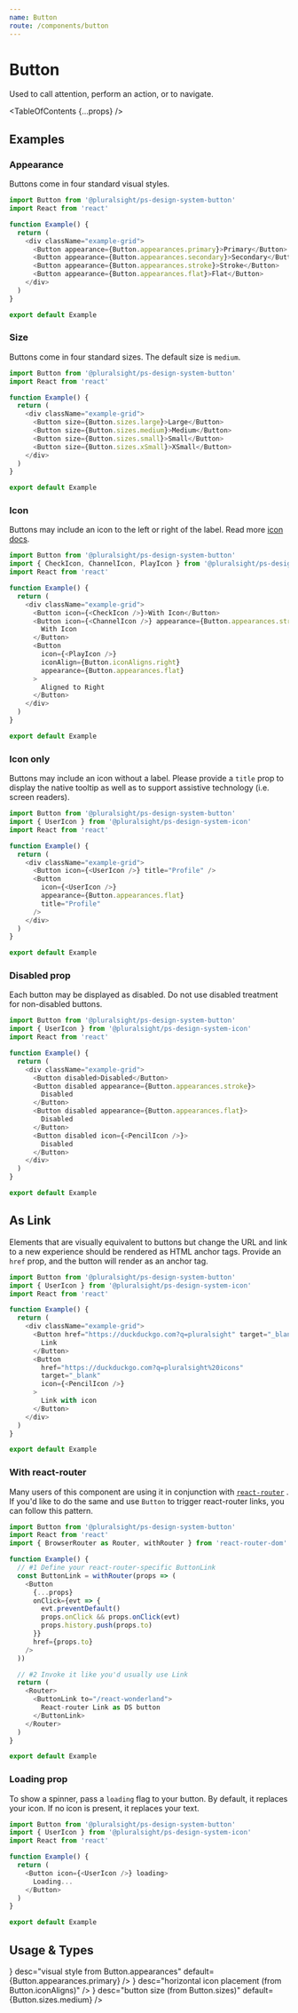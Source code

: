 ```yaml
---
name: Button
route: /components/button
---
```



# Button

<Intro>Used to call attention, perform an action, or to navigate.</Intro>

<TableOfContents {...props} />

## Examples

### Appearance

Buttons come in four standard visual styles.

```typescript
import Button from '@pluralsight/ps-design-system-button'
import React from 'react'

function Example() {
  return (
    <div className="example-grid">
      <Button appearance={Button.appearances.primary}>Primary</Button>
      <Button appearance={Button.appearances.secondary}>Secondary</Button>
      <Button appearance={Button.appearances.stroke}>Stroke</Button>
      <Button appearance={Button.appearances.flat}>Flat</Button>
    </div>
  )
}

export default Example
```

### Size

Buttons come in four standard sizes. The default size is `medium`.

```typescript
import Button from '@pluralsight/ps-design-system-button'
import React from 'react'

function Example() {
  return (
    <div className="example-grid">
      <Button size={Button.sizes.large}>Large</Button>
      <Button size={Button.sizes.medium}>Medium</Button>
      <Button size={Button.sizes.small}>Small</Button>
      <Button size={Button.sizes.xSmall}>XSmall</Button>
    </div>
  )
}

export default Example
```

### Icon

Buttons may include an icon to the left or right of the label. Read more [icon docs](/components/icon).

```typescript
import Button from '@pluralsight/ps-design-system-button'
import { CheckIcon, ChannelIcon, PlayIcon } from '@pluralsight/ps-design-system-icon'
import React from 'react'

function Example() {
  return (
    <div className="example-grid">
      <Button icon={<CheckIcon />}>With Icon</Button>
      <Button icon={<ChannelIcon />} appearance={Button.appearances.stroke}>
        With Icon
      </Button>
      <Button
        icon={<PlayIcon />}
        iconAlign={Button.iconAligns.right}
        appearance={Button.appearances.flat}
      >
        Aligned to Right
      </Button>
    </div>
  )
}

export default Example
```

### Icon only

Buttons may include an icon without a label. Please provide a `title` prop to display the native tooltip as well as to support assistive technology (i.e. screen readers).

```typescript
import Button from '@pluralsight/ps-design-system-button'
import { UserIcon } from '@pluralsight/ps-design-system-icon'
import React from 'react'

function Example() {
  return (
    <div className="example-grid">
      <Button icon={<UserIcon />} title="Profile" />
      <Button
        icon={<UserIcon />}
        appearance={Button.appearances.flat}
        title="Profile"
      />
    </div>
  )
}

export default Example
```

### Disabled prop

Each button may be displayed as disabled. Do not use disabled treatment for non-disabled buttons.

```typescript
import Button from '@pluralsight/ps-design-system-button'
import { UserIcon } from '@pluralsight/ps-design-system-icon'
import React from 'react'

function Example() {
  return (
    <div className="example-grid">
      <Button disabled>Disabled</Button>
      <Button disabled appearance={Button.appearances.stroke}>
        Disabled
      </Button>
      <Button disabled appearance={Button.appearances.flat}>
        Disabled
      </Button>
      <Button disabled icon={<PencilIcon />}>
        Disabled
      </Button>
    </div>
  )
}

export default Example
```

## As Link

Elements that are visually equivalent to buttons but change the URL and link to a new experience should be rendered as HTML anchor tags. Provide an `href` prop, and the button will render as an anchor tag.

```typescript
import Button from '@pluralsight/ps-design-system-button'
import { UserIcon } from '@pluralsight/ps-design-system-icon'
import React from 'react'

function Example() {
  return (
    <div className="example-grid">
      <Button href="https://duckduckgo.com?q=pluralsight" target="_blank">
        Link
      </Button>
      <Button
        href="https://duckduckgo.com?q=pluralsight%20icons"
        target="_blank"
        icon={<PencilIcon />}
      >
        Link with icon
      </Button>
    </div>
  )
}

export default Example
```

### With react-router

Many users of this component are using it in conjunction with [`react-router`](https://github.com/ReactTraining/react-router/issues/1176) . If you'd like to do the same and use `Button` to trigger react-router links, you can follow this pattern.

```typescript noRender
import Button from '@pluralsight/ps-design-system-button'
import React from 'react'
import { BrowserRouter as Router, withRouter } from 'react-router-dom'

function Example() {
  // #1 Define your react-router-specific ButtonLink
  const ButtonLink = withRouter(props => (
    <Button
      {...props}
      onClick={evt => {
        evt.preventDefault()
        props.onClick && props.onClick(evt)
        props.history.push(props.to)
      }}
      href={props.to}
    />
  ))

  // #2 Invoke it like you'd usually use Link
  return (
    <Router>
      <ButtonLink to="/react-wonderland">
        React-router Link as DS button
      </ButtonLink>
    </Router>
  )
}

export default Example
```

### Loading prop

To show a spinner, pass a `loading` flag to your button. By default, it replaces your icon. If no icon is present, it replaces your text.

```typescript
import Button from '@pluralsight/ps-design-system-button'
import { UserIcon } from '@pluralsight/ps-design-system-icon'
import React from 'react'

function Example() {
  return (
    <Button icon={<UserIcon />} loading>
      Loading...
    </Button>
  )
}

export default Example
```

## Usage & Types

<Usage
  install="npm install @pluralsight/ps-design-system-button"
  import="import Button from '@pluralsight/ps-design-system-button'"
  packageName="button"
  version={props.version}
/>

<TypesTable>
  <TypesProp
    name="appearance"
    required
    type={<TypesEnum enum={Button.appearances} />}
    desc="visual style from Button.appearances"
    default={Button.appearances.primary}
  />
  <TypesProp
    name="disabled"
    type="boolean"
    desc="standard input disable flag"
    default="false"
  />
  <TypesProp
    name="href"
    type="string"
    desc="url of resource (renders as anchor)"
  />
  <TypesProp name="icon" type="Icon" desc="Icon component" />
  <TypesProp
    name="iconAlign"
    type={<TypesEnum enum={Button.iconAligns} />}
    desc="horizontal icon placement (from Button.iconAligns)"
  />
  <TypesProp
    name="loading"
    type="boolean"
    desc="disables button and shows spinner"
    default="false"
  />
  <TypesProp
    name="size"
    type={<TypesEnum enum={Button.sizes} />}
    desc="button size (from Button.sizes)"
    default={Button.sizes.medium}
  />
</TypesTable>
